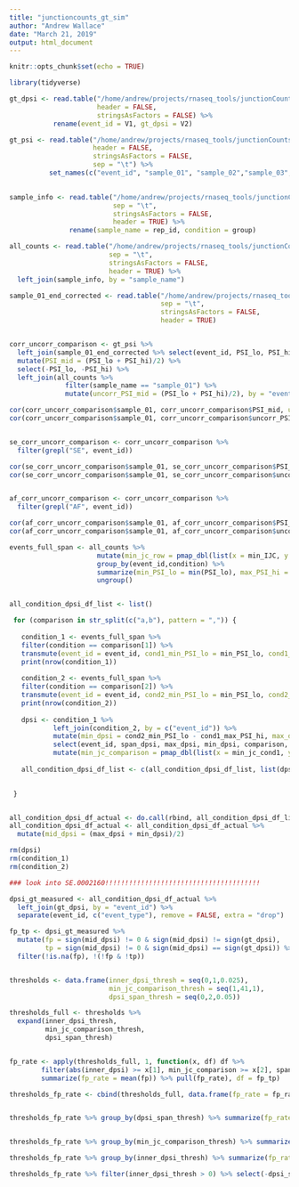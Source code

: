 ```yaml
---
title: "junctioncounts_gt_sim"
author: "Andrew Wallace"
date: "March 21, 2019"
output: html_document
---
```


```r
knitr::opts_chunk$set(echo = TRUE)
```

```r

library(tidyverse)

```


```r

gt_dpsi <- read.table("/home/andrew/projects/rnaseq_tools/junctionCounts/benchmarks/simulations/dpsi.tsv",
                      header = FALSE,
                      stringsAsFactors = FALSE) %>% 
           rename(event_id = V1, gt_dpsi = V2)

gt_psi <- read.table("/home/andrew/projects/rnaseq_tools/junctionCounts/benchmarks/simulations/psi.tsv",
                     header = FALSE,
                     stringsAsFactors = FALSE,
                     sep = "\t") %>% 
          set_names(c("event_id", "sample_01", "sample_02","sample_03","sample_04","sample_05","sample_06"))
          

sample_info <- read.table("/home/andrew/projects/rnaseq_tools/junctionCounts/benchmarks/simulations/sim_rep_info.txt",
                          sep = "\t",
                          stringsAsFactors = FALSE,
                          header = TRUE) %>%
               rename(sample_name = rep_id, condition = group)

all_counts <- read.table("/home/andrew/projects/rnaseq_tools/junctionCounts/benchmarks/simulations/all_junctioncounts.tsv",
                         sep = "\t",
                         stringsAsFactors = FALSE,
                         header = TRUE) %>% 
  left_join(sample_info, by = "sample_name")

sample_01_end_corrected <- read.table("/home/andrew/projects/rnaseq_tools/junctionCounts/benchmarks/simulations/sample_01_count_psi_outfile.tsv",
                                      sep = "\t",
                                      stringsAsFactors = FALSE,
                                      header = TRUE)


corr_uncorr_comparison <- gt_psi %>% 
  left_join(sample_01_end_corrected %>% select(event_id, PSI_lo, PSI_hi), by = "event_id") %>% 
  mutate(PSI_mid = (PSI_lo + PSI_hi)/2) %>% 
  select(-PSI_lo, -PSI_hi) %>% 
  left_join(all_counts %>% 
              filter(sample_name == "sample_01") %>% 
              mutate(uncorr_PSI_mid = (PSI_lo + PSI_hi)/2), by = "event_id")

cor(corr_uncorr_comparison$sample_01, corr_uncorr_comparison$PSI_mid, use = "complete.obs")
cor(corr_uncorr_comparison$sample_01, corr_uncorr_comparison$uncorr_PSI_mid, use = "complete.obs")


se_corr_uncorr_comparison <- corr_uncorr_comparison %>%
  filter(grepl("SE", event_id))

cor(se_corr_uncorr_comparison$sample_01, se_corr_uncorr_comparison$PSI_mid, use = "complete.obs")
cor(se_corr_uncorr_comparison$sample_01, se_corr_uncorr_comparison$uncorr_PSI_mid, use = "complete.obs")


af_corr_uncorr_comparison <- corr_uncorr_comparison %>%
  filter(grepl("AF", event_id))

cor(af_corr_uncorr_comparison$sample_01, af_corr_uncorr_comparison$PSI_mid, use = "complete.obs")
cor(af_corr_uncorr_comparison$sample_01, af_corr_uncorr_comparison$uncorr_PSI_mid, use = "complete.obs")

```


```r


events_full_span <- all_counts %>% 
                      mutate(min_jc_row = pmap_dbl(list(x = min_IJC, y = min_SJC), function(x,y) max(x,y))) %>%
                      group_by(event_id,condition) %>% 
                      summarize(min_PSI_lo = min(PSI_lo), max_PSI_hi = max(PSI_hi), min_jc_condition = min(min_jc_row)) %>% 
                      ungroup()


all_condition_dpsi_df_list <- list()

 for (comparison in str_split(c("a,b"), pattern = ",")) {
   
   condition_1 <- events_full_span %>% 
   filter(condition == comparison[1]) %>%
   transmute(event_id = event_id, cond1_min_PSI_lo = min_PSI_lo, cond1_max_PSI_hi = max_PSI_hi, min_jc_cond1 = min_jc_condition)
   print(nrow(condition_1))
   
   condition_2 <- events_full_span %>% 
   filter(condition == comparison[2]) %>%
   transmute(event_id = event_id, cond2_min_PSI_lo = min_PSI_lo, cond2_max_PSI_hi = max_PSI_hi, min_jc_cond2 = min_jc_condition)
   print(nrow(condition_2))
   
   dpsi <- condition_1 %>%
           left_join(condition_2, by = c("event_id")) %>%
           mutate(min_dpsi = cond2_min_PSI_lo - cond1_max_PSI_hi, max_dpsi = cond2_max_PSI_hi - cond1_min_PSI_lo, mid_dpsi = (min_dpsi + max_dpsi)/2, span_dpsi = max_dpsi - min_dpsi, comparison = paste0(comparison[1], "_", comparison[2])) %>% 
           select(event_id, span_dpsi, max_dpsi, min_dpsi, comparison, min_jc_cond1, min_jc_cond2) %>%
           mutate(min_jc_comparison = pmap_dbl(list(x = min_jc_cond1, y = min_jc_cond2), function(x,y) min(x,y)), inner_dpsi = pmap_dbl(list(x = min_dpsi, y = max_dpsi), function(x,y) ifelse(sign(x) == sign(y), sign(x)*min(abs(x), abs(y)), 0)))
   
   all_condition_dpsi_df_list <- c(all_condition_dpsi_df_list, list(dpsi))
   

 }


all_condition_dpsi_df_actual <- do.call(rbind, all_condition_dpsi_df_list)
all_condition_dpsi_df_actual <- all_condition_dpsi_df_actual %>%
  mutate(mid_dpsi = (max_dpsi + min_dpsi)/2)

rm(dpsi)
rm(condition_1)
rm(condition_2)


```




```r

### look into SE.0002160!!!!!!!!!!!!!!!!!!!!!!!!!!!!!!!!!!!!!!!

dpsi_gt_measured <- all_condition_dpsi_df_actual %>% 
  left_join(gt_dpsi, by = "event_id") %>%
  separate(event_id, c("event_type"), remove = FALSE, extra = "drop")

fp_tp <- dpsi_gt_measured %>%
  mutate(fp = sign(mid_dpsi) != 0 & sign(mid_dpsi) != sign(gt_dpsi),
         tp = sign(mid_dpsi) != 0 & sign(mid_dpsi) == sign(gt_dpsi)) %>%
  filter(!is.na(fp), !(!fp & !tp))


thresholds <- data.frame(inner_dpsi_thresh = seq(0,1,0.025), 
                         min_jc_comparison_thresh = seq(1,41,1), 
                         dpsi_span_thresh = seq(0,2,0.05))

thresholds_full <- thresholds %>% 
  expand(inner_dpsi_thresh, 
         min_jc_comparison_thresh,
         dpsi_span_thresh)


fp_rate <- apply(thresholds_full, 1, function(x, df) df %>% 
        filter(abs(inner_dpsi) >= x[1], min_jc_comparison >= x[2], span_dpsi <= x[3]) %>%
        summarize(fp_rate = mean(fp)) %>% pull(fp_rate), df = fp_tp)

thresholds_fp_rate <- cbind(thresholds_full, data.frame(fp_rate = fp_rate))


thresholds_fp_rate %>% group_by(dpsi_span_thresh) %>% summarize(fp_rate_mean = mean(fp_rate, na.rm = TRUE)) %>% ggplot(aes(x = dpsi_span_thresh, y = fp_rate_mean)) + geom_point()


thresholds_fp_rate %>% group_by(min_jc_comparison_thresh) %>% summarize(fp_rate_mean = mean(fp_rate, na.rm = TRUE)) %>% ggplot(aes(x = min_jc_comparison_thresh, y = fp_rate_mean)) + geom_point()

thresholds_fp_rate %>% group_by(inner_dpsi_thresh) %>% summarize(fp_rate_mean = mean(fp_rate, na.rm = TRUE)) %>% ggplot(aes(x = inner_dpsi_thresh, y = fp_rate_mean)) + geom_point()

thresholds_fp_rate %>% filter(inner_dpsi_thresh > 0) %>% select(-dpsi_span_thresh) %>% group_by(inner_dpsi_thresh, min_jc_comparison_thresh) %>% summarize(mean_fp_rate = mean(fp_rate, na.rm = TRUE)) %>% ungroup() %>% ggplot(aes(x = min_jc_comparison_thresh, y = inner_dpsi_thresh, fill = mean_fp_rate, col = mean_fp_rate <= 0.05)) + geom_tile() + scale_fill_viridis_c()
```






